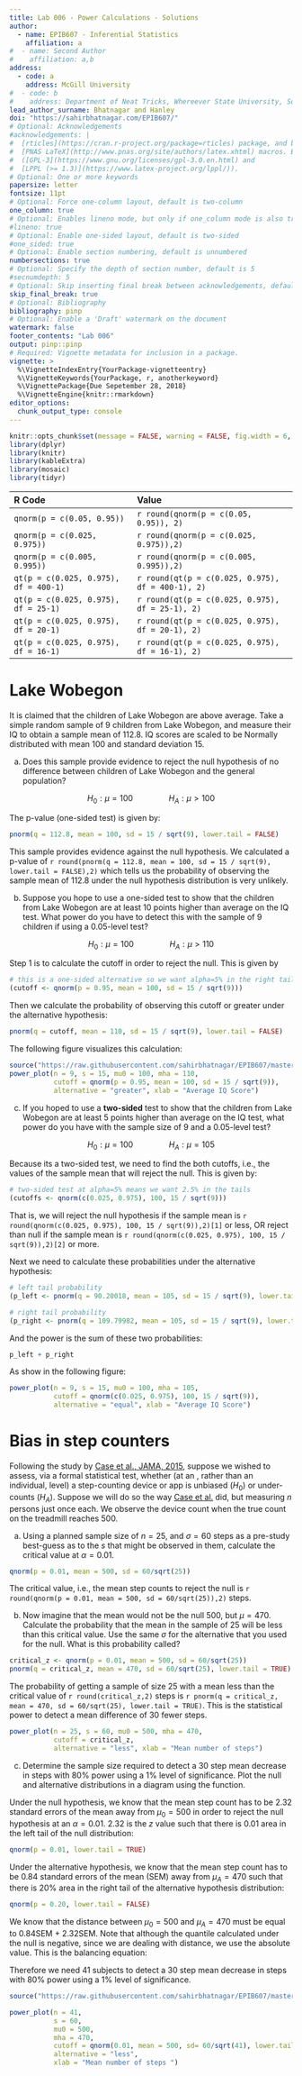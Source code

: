 ```yaml
---
title: Lab 006 - Power Calculations - Solutions
author:
  - name: EPIB607 - Inferential Statistics
    affiliation: a
#  - name: Second Author
#    affiliation: a,b
address:
  - code: a
    address: McGill University
#  - code: b
#    address: Department of Neat Tricks, Whereever State University, Someplace, MC, 67890
lead_author_surname: Bhatnagar and Hanley
doi: "https://sahirbhatnagar.com/EPIB607/"
# Optional: Acknowledgements
#acknowledgements: |
#  [rticles](https://cran.r-project.org/package=rticles) package, and both packages rely on the
#  [PNAS LaTeX](http://www.pnas.org/site/authors/latex.xhtml) macros. Both these sources are
#  ([GPL-3](https://www.gnu.org/licenses/gpl-3.0.en.html) and
#  [LPPL (>= 1.3)](https://www.latex-project.org/lppl/)).
# Optional: One or more keywords
papersize: letter
fontsize: 11pt
# Optional: Force one-column layout, default is two-column
one_column: true
# Optional: Enables lineno mode, but only if one_column mode is also true
#lineno: true
# Optional: Enable one-sided layout, default is two-sided
#one_sided: true
# Optional: Enable section numbering, default is unnumbered
numbersections: true
# Optional: Specify the depth of section number, default is 5
#secnumdepth: 5
# Optional: Skip inserting final break between acknowledgements, default is false
skip_final_break: true
# Optional: Bibliography 
bibliography: pinp
# Optional: Enable a 'Draft' watermark on the document
watermark: false
footer_contents: "Lab 006"
output: pinp::pinp
# Required: Vignette metadata for inclusion in a package.
vignette: >
  %\VignetteIndexEntry{YourPackage-vignetteentry}
  %\VignetteKeywords{YourPackage, r, anotherkeyword}
  %\VignettePackage{Due Sepetember 28, 2018}
  %\VignetteEngine{knitr::rmarkdown}
editor_options: 
  chunk_output_type: console
---
```



```r
knitr::opts_chunk$set(message = FALSE, warning = FALSE, fig.width = 6, fig.height = 6)
library(dplyr)
library(knitr)
library(kableExtra)
library(mosaic)
library(tidyr)
```


|R Code                     |       Value        |
|:--------------------------|:----------------------------------|
|`qnorm(p = c(0.05, 0.95))` |`r round(qnorm(p = c(0.05, 0.95)), 2)`    |
|`qnorm(p = c(0.025, 0.975))` |`r round(qnorm(p = c(0.025, 0.975)),2)`    |
|`qnorm(p = c(0.005, 0.995))` |`r round(qnorm(p = c(0.005, 0.995)),2)`    |
|`qt(p = c(0.025, 0.975), df = 400-1)` |`r round(qt(p = c(0.025, 0.975), df = 400-1), 2)`    |
|`qt(p = c(0.025, 0.975), df = 25-1)` |`r round(qt(p = c(0.025, 0.975), df = 25-1), 2)`    |
|`qt(p = c(0.025, 0.975), df = 20-1)` |`r round(qt(p = c(0.025, 0.975), df = 20-1), 2)`    |
|`qt(p = c(0.025, 0.975), df = 16-1)` |`r round(qt(p = c(0.025, 0.975), df = 16-1), 2)`    |



# Lake Wobegon

It is claimed that the children of Lake Wobegon are above average. Take a simple random sample of 9 children from Lake Wobegon, and measure their IQ to obtain a sample mean of 112.8. IQ scores are scaled to be Normally distributed with mean 100 and standard deviation 15. 

a) Does this sample provide evidence to reject the null hypothesis of no difference between children of Lake Wobegon and the general population?

$$
H_0: \mu = 100 \qquad \qquad H_A: \mu > 100
$$

The p-value (one-sided test) is given by:
```r
pnorm(q = 112.8, mean = 100, sd = 15 / sqrt(9), lower.tail = FALSE)
```

This sample provides evidence against the null hypothesis. We calculated a p-value of `r round(pnorm(q = 112.8, mean = 100, sd = 15 / sqrt(9), lower.tail = FALSE),2)` which tells us the probability of observing the sample mean of 112.8 under the null hypothesis distribution is very unlikely. 

b) Suppose you hope to use a one-sided test to show that the children from Lake Wobegon are at least 10 points higher than average on the IQ test. What power do you have to detect this with the sample of 9 children if using a 0.05-level test?

$$
H_0: \mu = 100 \qquad \qquad H_A: \mu > 110
$$

Step 1 is to calculate the cutoff in order to reject the null. This is given by 

```r
# this is a one-sided alternative so we want alpha=5% in the right tail
(cutoff <- qnorm(p = 0.95, mean = 100, sd = 15 / sqrt(9)))
```

Then we calculate the probability of observing this cutoff or greater under the alternative hypothesis:

```r
pnorm(q = cutoff, mean = 110, sd = 15 / sqrt(9), lower.tail = FALSE)
```

The following figure visualizes this calculation:

```r
source("https://raw.githubusercontent.com/sahirbhatnagar/EPIB607/master/inst/code/plot_null_alt.R")
power_plot(n = 9, s = 15, mu0 = 100, mha = 110,
           cutoff = qnorm(p = 0.95, mean = 100, sd = 15 / sqrt(9)),
           alternative = "greater", xlab = "Average IQ Score")
```



c) If you hoped to use a **two-sided** test to show that the children from Lake Wobegon are at least 5 points higher than average on the IQ test, what power do you have with the sample size of 9 and a 0.05-level test?

$$
H_0: \mu = 100 \qquad \qquad H_A: \mu = 105
$$

Because its a two-sided test, we need to find the both cutoffs, i.e., the values of the sample mean that will reject the null. This is given by:

```r
# two-sided test at alpha=5% means we want 2.5% in the tails
(cutoffs <- qnorm(c(0.025, 0.975), 100, 15 / sqrt(9)))
```

That is, we will reject the null hypothesis if the sample mean is `r round(qnorm(c(0.025, 0.975), 100, 15 / sqrt(9)),2)[1]` or less, OR reject than null if the sample mean is `r round(qnorm(c(0.025, 0.975), 100, 15 / sqrt(9)),2)[2]` or more. 

Next we need to calculate these probabilities under the alternative hypothesis:

```r
# left tail probability
(p_left <- pnorm(q = 90.20018, mean = 105, sd = 15 / sqrt(9), lower.tail = TRUE))

# right tail probability
(p_right <- pnorm(q = 109.79982, mean = 105, sd = 15 / sqrt(9), lower.tail = FALSE))
```

And the power is the sum of these two probabilities:

```r
p_left + p_right
```

As show in the following figure:

```r
power_plot(n = 9, s = 15, mu0 = 100, mha = 105,
           cutoff = qnorm(c(0.025, 0.975), 100, 15 / sqrt(9)),
           alternative = "equal", xlab = "Average IQ Score")
```


# Bias in step counters

Following the study by [Case et al., JAMA, 2015](http://www.medicine.mcgill.ca/epidemiology/hanley/bios601/Surveys/SmartphoneSteps.pdf), suppose we wished to assess, via a formal statistical test, whether (at an \textit{population}, rather than an individual, level)  a step-counting device or app is unbiased ($H_0$) or under-counts ($H_A$). Suppose we will do so the way [Case et al.](http://www.medicine.mcgill.ca/epidemiology/hanley/bios601/Surveys/SmartphoneSteps.pdf) did, but  measuring $n$ persons just once each. We observe the device count when the true count on the treadmill reaches 500. 

a. Using a planned sample size of $n=25$, and $\sigma = 60$ steps as a pre-study best-guess as to the $s$ that might be observed in them, calculate the critical value at $\alpha = 0.01$.

```r
qnorm(p = 0.01, mean = 500, sd = 60/sqrt(25))
```

The critical value, i.e., the mean step counts to reject the null is `r round(qnorm(p = 0.01, mean = 500, sd = 60/sqrt(25)),2)` steps. 

b. Now imagine that the mean would not be the null 500, but $\mu=470.$ Calculate the probability that the mean in the sample of 25 will be less than this critical value. Use the same $\sigma$ for the alternative that you used for the null. What is this probability called?

```r
critical_z <- qnorm(p = 0.01, mean = 500, sd = 60/sqrt(25))
pnorm(q = critical_z, mean = 470, sd = 60/sqrt(25), lower.tail = TRUE)
```

The probability of getting a sample of size 25 with a mean less than the critical value of `r round(critical_z,2)` steps is `r pnorm(q = critical_z, mean = 470, sd = 60/sqrt(25), lower.tail = TRUE)`. This is the statistical power to detect a mean difference of 30 fewer steps. 

```r
power_plot(n = 25, s = 60, mu0 = 500, mha = 470,
           cutoff = critical_z,
           alternative = "less", xlab = "Mean number of steps")
```



c. Determine the sample size required to detect a 30 step mean decrease in steps with 80\% power using a 1\% level of significance. Plot the null and alternative distributions in a diagram using the \href{https://raw.githubusercontent.com/sahirbhatnagar/EPIB607/master/inst/code/plot_null_alt.R}{\texttt{plot\_power}} function. 

Under the null hypothesis, we know that the mean step count has to be 2.32 standard errors of the mean away from $\mu_0=500$ in order to reject the null hypothesis at an $\alpha=0.01$. 2.32 is the $z$ value such that there is 0.01 area in the left tail of the null distribution:

```r
qnorm(p = 0.01, lower.tail = TRUE)
```


Under the alternative hypothesis, we know that the mean step count has to be 0.84 standard errors of the mean (SEM) away from $\mu_A=470$ such that there is 20% area in the right tail of the alternative hypothesis distribution:

```r
qnorm(p = 0.20, lower.tail = FALSE)
```


We know that the distance between $\mu_0=500$ and $\mu_A=470$ must be equal to 0.84SEM + 2.32SEM. Note that although the quantile calculated under the null is negative, since we are dealing with distance, we use the absolute value. This is the balancing equation:

\begin{align*}
\Delta &= 0.84\times SEM + 2.32\times SEM \\
\Delta &= (0.84 + 2.32) SEM \\
 &= (0.84 + 2.32) \frac{\sigma}{\sqrt{n}} \\
\sqrt{n} & = (0.84 + 2.32) \frac{\sigma}{\Delta}\\
n & = (0.84 + 2.32)^2 \left(\frac{\sigma}{\Delta}\right)^2 \\
 & = (0.84 + 2.32)^2 \left(\frac{60}{30}\right)^2 \\
 & = 40.14
\end{align*}

Therefore we need 41 subjects to detect a 30 step mean decrease in steps with 80\% power using a 1\% level of significance.

```r
source("https://raw.githubusercontent.com/sahirbhatnagar/EPIB607/master/inst/code/plot_null_alt.R")

power_plot(n = 41,
           s = 60,
           mu0 = 500,
           mha = 470,
           cutoff = qnorm(0.01, mean = 500, sd= 60/sqrt(41), lower.tail = TRUE),
           alternative = "less",
           xlab = "Mean number of steps ")
```



